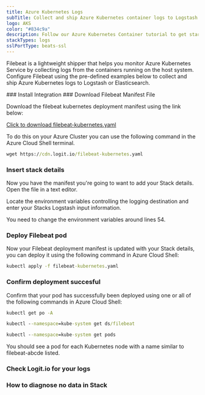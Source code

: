 ```yaml
---
title: Azure Kubernetes Logs
subTitle: Collect and ship Azure Kubernetes container logs to Logstash and Elasticsearch
logo: AKS
color: "#834c9a"
description: Follow our Azure Kubernetes Container tutorial to get started shipping logs from Azure Kubernetes Containers to Logstash for monitoring and analysis. 
stackTypes: logs
sslPortType: beats-ssl
---
```


Filebeat is a lightweight shipper that helps you monitor Azure Kubernetes 
Service by collecting logs from the containers running on the host system. 
Configure Filebeat using the pre-defined examples below to collect and 
ship Azure Kubernetes logs to Logstash or Elasticsearch.

<Steps>
  ### Install Integration
  <InstallIntegration/>
  ### Download Filebeat Manifest File

  Download the filebeat kubernetes deployment manifest using the link below:

  [Click to download filebeat-kubernetes.yaml](https://cdn.logit.io/filebeat-kubernetes.yaml)

  To do this on your Azure Cluster you can use the following command in the Azure Cloud Shell terminal. 

  ```cmd copy
  wget https://cdn.logit.io/filebeat-kubernetes.yaml
  ``` 

  ### Insert stack details

  <InsertStackDetails>

  Now you have the manifest you're going to want to add your Stack details. Open the file in a text editor.

  Locate the environment variables controlling the logging destination and enter your Stacks Logstash input information. 

  You need to change the environment variables around lines 54.
  </InsertStackDetails>

  ### Deploy Filebeat pod

  Now your Filebeat deployment manifest is updated with your Stack details, you can deploy it using the following command in Azure Cloud Shell:
          
  ```cmd copy
  kubectl apply -f filebeat-kubernetes.yaml
  ```

  ### Confirm deployment succesful

  Confirm that your pod has successfully been deployed using one or all of the following commands in Azure Cloud Shell:

  ```cmd copy
  kubectl get po -A

  kubectl --namespace=kube-system get ds/filebeat

  kubectl --namespace=kube-system get pods
  ```

  You should see a pod for each Kubernetes node with a name similar to filebeat-abcde listed.

  ### Check Logit.io for your logs

  <LaunchStack utmMedium="logs" utmCampaign="azurekuberneteslogs" source="azure_kubernetes" />

  ### How to diagnose no data in Stack

  <DiagnoseNoData />

</Steps>